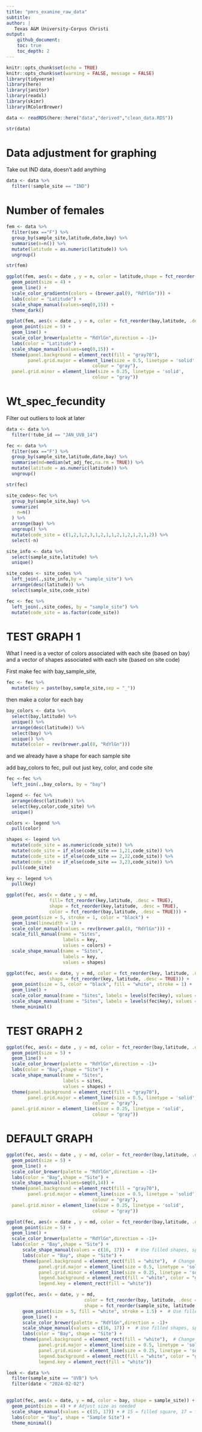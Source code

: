 ```yaml
---
title: "pmrs_examine_raw_data"
subtitle:
author: |
   Texas A&M University-Corpus Christi
output:
    github_document:
    toc: true
    toc_depth: 2
---
```


```r
knitr::opts_chunk$set(echo = TRUE)
knitr::opts_chunk$set(warning = FALSE, message = FALSE) 
library(tidyverse)
library(here)
library(janitor)
library(readxl)
library(skimr)
library(RColorBrewer)
```

```r
data <- readRDS(here::here("data","derived","clean_data.RDS"))
```

```r
str(data)
```

# Data adjustment for graphing

Take out IND data, doesn't add anything

```r
data <- data %>%
  filter(!sample_site == "IND")
```

# Number of females 

```r
fem <- data %>%
  filter(sex =="F") %>%
  group_by(sample_site,latitude,date,bay) %>%
  summarise(n=n()) %>%
  mutate(latitude = as.numeric(latitude)) %>%
  ungroup()

str(fem)
```

```r
ggplot(fem, aes(x = date , y = n, color = latitude,shape = fct_reorder(sample_site,latitude,.desc = TRUE))) +
  geom_point(size = 4) +
  geom_line() + 
  scale_color_gradientn(colors = (brewer.pal(9, "RdYlGn"))) +
  labs(color = "Latitude") + 
  scale_shape_manual(values=seq(0,15)) + 
  theme_dark()
```


```r
ggplot(fem, aes(x = date , y = n, color = fct_reorder(bay,latitude, .desc = TRUE),shape = fct_reorder(sample_site,latitude,.desc = TRUE))) +
  geom_point(size = 5) +
  geom_line() + 
  scale_color_brewer(palette = "RdYlGn",direction = -1)+
  labs(color = "Latitude") + 
  scale_shape_manual(values=seq(0,15)) + 
  theme(panel.background = element_rect(fill = "gray70"),  
        panel.grid.major = element_line(size = 0.5, linetype = 'solid',
                                colour = "gray"), 
  panel.grid.minor = element_line(size = 0.25, linetype = 'solid',
                                colour = "gray"))
```


# Wt_spec_fecundity

Filter out outliers to look at later

```r
data <- data %>%
  filter(!tube_id == "JAN_UVB_14")
```

```r
fec <- data %>%
  filter(sex =="F") %>%
  group_by(sample_site,latitude,date,bay) %>%
  summarise(md=median(wt_adj_fec,na.rm = TRUE)) %>%
  mutate(latitude = as.numeric(latitude)) %>%
  ungroup()

str(fec)
```


```r

site_codes<-fec %>%
  group_by(sample_site,bay) %>%
  summarize(
    n=n()
  ) %>%
  arrange(bay) %>%
  ungroup() %>%
  mutate(code_site = c(1,2,1,2,3,1,2,1,1,2,1,2,1,2,1,2)) %>%
  select(-n)

site_info <- data %>%
  select(sample_site,latitude) %>%
  unique()

site_codes <- site_codes %>%
  left_join(.,site_info,by = "sample_site") %>%
  arrange(desc(latitude)) %>%
  select(sample_site,code_site)

fec <- fec %>%
  left_join(.,site_codes, by = "sample_site") %>%
  mutate(code_site = as.factor(code_site))
```

# TEST GRAPH 1

What I need is a vector of colors associated with each site (based on bay) and a vector of shapes associated with each site (based on site code)

First make fec with bay_sample_site, 

```r
fec <- fec %>%
  mutate(key = paste(bay,sample_site,sep = "_")) 
```

then make a color for each bay

```r
bay_colors <- data %>%
  select(bay,latitude) %>%
  unique() %>%
  arrange(desc(latitude)) %>%
  select(bay) %>%
  unique() %>%
  mutate(color = rev(brewer.pal(8, "RdYlGn")))
```

and we already have a shape for each sample site

add bay_colors to fec, pull out just key, color, and code site

```r
fec <-fec %>%
  left_join(.,bay_colors, by = "bay")
```

```r
legend <- fec %>%
  arrange(desc(latitude)) %>%
  select(key,color,code_site) %>%
  unique()

colors <- legend %>%
  pull(color)

shapes <- legend %>%
  mutate(code_site = as.numeric(code_site)) %>%
  mutate(code_site = if_else(code_site == 1,21,code_site)) %>%
  mutate(code_site = if_else(code_site == 2,22,code_site)) %>%
  mutate(code_site = if_else(code_site == 3,23,code_site)) %>%
  pull(code_site)

key <- legend %>%
  pull(key)
```


```r

ggplot(fec, aes(x = date , y = md, 
                fill= fct_reorder(key,latitude, .desc = TRUE),
                shape = fct_reorder(key,latitude, .desc = TRUE),
                color = fct_reorder(bay,latitude, .desc = TRUE))) +
  geom_point(size = 5, stroke = 1, color = "black") + 
  geom_line(linewidth = 1) +
  scale_color_manual(values = rev(brewer.pal(8, "RdYlGn"))) +
  scale_fill_manual(name = "Sites",
                     labels = key,
                     values = colors) +
  scale_shape_manual(name = "Sites",
                     labels = key,
                     values = shapes)
```

```r
ggplot(fec, aes(x = date, y = md, color = fct_reorder(key, latitude, .desc = TRUE), 
                shape = fct_reorder(key, latitude, .desc = TRUE))) +
  geom_point(size = 5, color = "black", fill = "white", stroke = 1) +  # Add border here
  geom_line() +
  scale_color_manual(name = "Sites", labels = levels(fec$key), values = colors) +
  scale_shape_manual(name = "Sites", labels = levels(fec$key), values = shapes) +
  theme_minimal()
```



# TEST GRAPH 2

```r
ggplot(fec, aes(x = date , y = md, color = fct_reorder(bay,latitude, .desc = TRUE),shape = fct_reorder(code_site,latitude, .desc = TRUE))) +
  geom_point(size = 5) +
  geom_line() + 
  scale_color_brewer(palette = "RdYlGn",direction = -1)+
  labs(color = "Bay",shape = "Site") + 
  scale_shape_manual(name = "Sites",
                     labels = sites,
                     values = shapes) +
  theme(panel.background = element_rect(fill = "gray70"),  
        panel.grid.major = element_line(size = 0.5, linetype = 'solid',
                                colour = "gray"), 
  panel.grid.minor = element_line(size = 0.25, linetype = 'solid',
                                colour = "gray"))
```




# DEFAULT GRAPH
```r
ggplot(fec, aes(x = date , y = md, color = fct_reorder(bay,latitude, .desc = TRUE),shape = fct_reorder(sample_site,latitude,.desc = TRUE))) +
  geom_point(size = 5) +
  geom_line() + 
  scale_color_brewer(palette = "RdYlGn",direction = -1)+
  labs(color = "Bay",shape = "Site") + 
  scale_shape_manual(values=seq(0,14)) + 
  theme(panel.background = element_rect(fill = "gray70"),  
        panel.grid.major = element_line(size = 0.5, linetype = 'solid',
                                colour = "gray"), 
  panel.grid.minor = element_line(size = 0.25, linetype = 'solid',
                                colour = "gray"))
```






```r
ggplot(fec, aes(x = date , y = md, color = fct_reorder(bay,latitude, .desc = TRUE),shape = fct_reorder(sample_site,latitude,.desc = TRUE))) +
  geom_point(size = 5) +
  geom_line() + 
  scale_color_brewer(palette = "RdYlGn",direction = -1)+
  labs(color = "Bay",shape = "Site") + 
      scale_shape_manual(values = c(16, 17)) +  # Use filled shapes, specify only two shapes
      labs(color = "Bay", shape = "Site") + 
      theme(panel.background = element_rect(fill = "white"),  # Change background to white
            panel.grid.major = element_line(size = 0.5, linetype = 'solid', colour = "gray80"), 
            panel.grid.minor = element_line(size = 0.25, linetype = 'solid', colour = "gray90"),
            legend.background = element_rect(fill = "white", color = "gray80"),  # White legend background
            legend.key = element_rect(fill = "white")) 
```



```r
ggplot(fec, aes(x = date, y = md, 
                             color = fct_reorder(bay, latitude, .desc = TRUE),
                             shape = fct_reorder(sample_site, latitude, .desc = TRUE))) +
      geom_point(size = 5, fill = "white", stroke = 1.5) +  # Use filled symbols
      geom_line() + 
      scale_color_brewer(palette = "RdYlGn",direction = -1)+
      scale_shape_manual(values = c(16, 17)) +  # Use filled shapes, specify only two shapes
      labs(color = "Bay", shape = "Site") + 
      theme(panel.background = element_rect(fill = "white"),  # Change background to white
            panel.grid.major = element_line(size = 0.5, linetype = 'solid', colour = "gray80"), 
            panel.grid.minor = element_line(size = 0.25, linetype = 'solid', colour = "gray90"),
            legend.background = element_rect(fill = "white", color = "gray80"),  # White legend background
            legend.key = element_rect(fill = "white")) 
```


```r
look <- data %>%
  filter(sample_site == "UVB") %>%
  filter(date < "2024-02-02")
  
```


```r
ggplot(fec, aes(x = date, y = md, color = bay, shape = sample_site)) +
  geom_point(size = 4) + # Adjust size as needed
  scale_shape_manual(values = c(15, 17)) + # 15 = filled square, 17 = filled triangle
  labs(color = "Bay", shape = "Sample Site") +
  theme_minimal()
```



